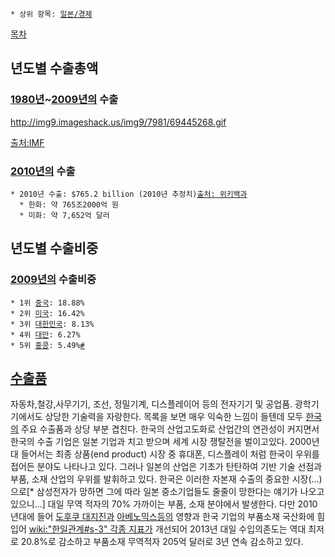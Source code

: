  * 상위 항목: [[일본/경제]]

[[목차]]

== 년도별 수출총액 ==
=== [[1980년]]~[[2009년]]의 수출 ===
http://img9.imageshack.us/img9/7981/69445268.gif

[http://www.imf.org/external/datamapper/index.php 출처:IMF]

=== [[2010년]]의 수출 ===
 * 2010년 수출: $765.2 billion (2010년 추정치)[http://en.wikipedia.org/wiki/Economy_of_Japan 출처: 위키백과]
   * 한화: 약 765조2000억 원
   * 미화: 약 7,652억 달러

== 년도별 수출비중 ==
=== [[2009년]]의 수출비중 ===
 * 1위 [[중국]]: 18.88% 
 * 2위 [[미국]]: 16.42%
 * 3위 [[대한민국]]: 8.13%
 * 4위 [[대만]]: 6.27%
 * 5위 [[홍콩]]: 5.49%[http://en.wikipedia.org/wiki/Economy_of_Japan #]

== [[수출]]품 ==
자동차,철강,사무기기, 조선, 정밀기계, 디스플레이어 등의 전자기기 및 공업품. 광학기기에서도 상당한 기술력을 자랑한다. 목록을 보면 매우 익숙한 느낌이 들텐데 모두 [[한국]]의 주요 수출품과 상당 부분 겹친다. 한국의 산업고도화로 산업간의 연관성이 커지면서 한국의 수출 기업은 일본 기업과 치고 받으며 세계 시장 쟁탈전을 벌이고있다. 2000년대 들어서는 최종 상품(end product) 시장 중 휴대폰, 디스플레이 처럼 한국이 우위를 접어든 분야도 나타나고 있다. 그러나 일본의 산업은 기초가 탄탄하여 기반 기술 선점과 부품, 소재 산업의 우위를 발휘하고 있다. 한국은 이러한 자본재 수출의 중요한 시장(...)으로[* 삼성전자가 망하면 그에 따라 일본 중소기업들도 줄줄이 망한다는 얘기가 나오고 있으니...] 대일 무역 적자의 70% 가까이는 부품, 소재 분야에서 발생한다. 다만 2010년대에 들어 [[도후쿠 대지진]]과 [[아베노믹스]]등의 영향과 한국 기업의 부품소재 국산화에 힘입어 [[wiki:"한일관계#s-3" 각종 지표]]가 개선되어 2013년  대일 수입의존도는 역대 최저로 20.8%로 감소하고 부품소재 무역적자 205억 달러로 3년 연속 감소하고 있다.


